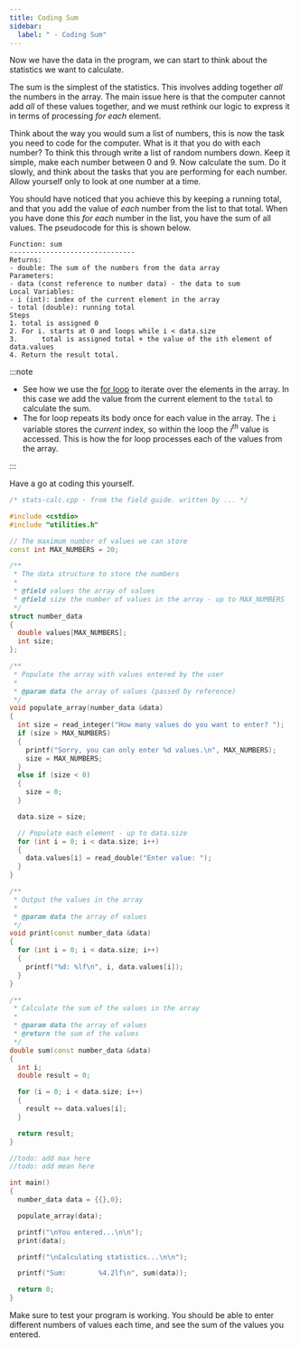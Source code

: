 ```yaml
---
title: Coding Sum
sidebar:
  label: " - Coding Sum"
---
```


Now we have the data in the program, we can start to think about the statistics we want to calculate.

The sum is the simplest of the statistics. This involves adding together *all* the numbers in the array. The main issue here is that the computer cannot add *all* of these values together, and we must rethink our logic to express it in terms of processing *for each* element.

Think about the way you would sum a list of numbers, this is now the task you need to code for the computer. What is it that you do with each number? To think this through write a list of random numbers down. Keep it simple, make each number between 0 and 9. Now calculate the sum. Do it slowly, and think about the tasks that you are performing for each number. Allow yourself only to look at one number at a time.

You should have noticed that you achieve this by keeping a running total, and that you add the value of *each* number from the list to that total. When you have done this *for each* number in the list, you have the sum of all values. The pseudocode for this is shown below.

```plaintext
Function: sum
-------------------------------
Returns:
- double: The sum of the numbers from the data array
Parameters:
- data (const reference to number data) - the data to sum
Local Variables:
- i (int): index of the current element in the array
- total (double): running total
Steps
1. total is assigned 0
2. For i. starts at 0 and loops while i < data.size
3.      total is assigned total + the value of the ith element of data.values
4. Return the result total.
```

:::note

- See how we use the [for loop](/book/part-2-organised-code/5-working-with-multiples/0-panorama/1-array-iteration) to iterate over the elements in the array. In this case we add the value from the current element to the `total` to calculate the sum. 
- The for loop repeats its body once for each value in the array. The `i` variable stores the *current* index, so within the loop the *i<sup>th</sup>* value is accessed. This is how the for loop processes each of the values from the array.

:::

Have a go at coding this yourself.

<Accordion>
  <AccordionItem
    header="Code for sum"
  >

```cpp {61-78,89,92-94}
/* stats-calc.cpp - from the field guide. written by ... */

#include <cstdio>
#include "utilities.h"

// The maximum number of values we can store
const int MAX_NUMBERS = 20;

/**
 * The data structure to store the numbers
 *
 * @field values the array of values
 * @field size the number of values in the array - up to MAX_NUMBERS
 */
struct number_data
{
  double values[MAX_NUMBERS];
  int size;
};

/**
 * Populate the array with values entered by the user
 *
 * @param data the array of values (passed by reference)
 */
void populate_array(number_data &data)
{
  int size = read_integer("How many values do you want to enter? ");
  if (size > MAX_NUMBERS)
  {
    printf("Sorry, you can only enter %d values.\n", MAX_NUMBERS);
    size = MAX_NUMBERS;
  }
  else if (size < 0)
  {
    size = 0;
  }

  data.size = size;

  // Populate each element - up to data.size
  for (int i = 0; i < data.size; i++)
  {
    data.values[i] = read_double("Enter value: ");
  }
}

/**
 * Output the values in the array
 *
 * @param data the array of values
 */
void print(const number_data &data)
{
  for (int i = 0; i < data.size; i++)
  {
    printf("%d: %lf\n", i, data.values[i]);
  }
}

/**
 * Calculate the sum of the values in the array
 *
 * @param data the array of values
 * @return the sum of the values
 */
double sum(const number_data &data)
{
  int i;
  double result = 0;

  for (i = 0; i < data.size; i++)
  {
    result += data.values[i];
  }

  return result;
}

//todo: add max here
//todo: add mean here

int main()
{
  number_data data = {{},0};

  populate_array(data);

  printf("\nYou entered...\n\n");
  print(data);

  printf("\nCalculating statistics...\n\n");

  printf("Sum:        %4.2lf\n", sum(data));

  return 0;
}
```

  </AccordionItem>
</Accordion>

Make sure to test your program is working. You should be able to enter different numbers of values each time, and see the sum of the values you entered.
